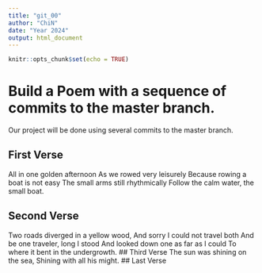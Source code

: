 ```yaml
---
title: "git_00"
author: "ChiN"
date: "Year 2024"
output: html_document
---
```


```r
knitr::opts_chunk$set(echo = TRUE)
```
# Build a Poem with a sequence of commits to the master branch.
Our project will be done using several commits to the master branch.
<!-- Do not modify or change any text in "!--" bracketed areas such as this --- these are instructions to
you, if you change any of this the git program will notice it and compromise your git merging strategy !-->

## First Verse 
<!--Put the first five lines of a poem by Lewis Carrol in this section!-->
All in one golden afternoon
As we rowed very leisurely
Because rowing a boat is not easy
The small arms still rhythmically
Follow the calm water, the small boat.

## Second Verse
<!--Put the first five lines of a poem by Robert Frost here!-->
Two roads diverged in a yellow wood,
And sorry I could not travel both
And be one traveler, long I stood
And looked down one as far as I could
To where it bent in the undergrowth.
## Third Verse
<!--Put the first two verses of The Walrus and the Carpenter here!-->
The sun was shining on the sea,
Shining with all his might.
## Last Verse
<!--Put a short poem of your choice 8-20 lines,here!-->
